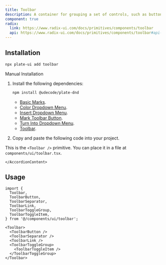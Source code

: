 ```yaml
---
title: Toolbar
description: A container for grouping a set of controls, such as buttons, toggle groups or dropdown menus.
component: true
radix:
  link: https://www.radix-ui.com/docs/primitives/components/toolbar
  api: https://www.radix-ui.com/docs/primitives/components/toolbar#api-reference
---
```


<ComponentExample src="/src/components/examples/ToolbarDemo.tsx">
  <ToolbarDemo />
</ComponentExample>

## Installation

```bash
npx plate-ui add toolbar
```

<Accordion type="single" collapsible>
  <AccordionItem value="manual-installation">
    <AccordionTrigger>Manual Installation</AccordionTrigger>
    <AccordionContent>

1. Install the following dependencies:

   ```bash
   npm install @udecode/plate-dnd
   ```

   - [Basic Marks](/docs/basic-marks).
   - [Color Dropdown Menu](/docs/components/color-dropdown-menu).
   - [Insert Dropdown Menu](/docs/components/insert-dropdown-menu).
   - [Mark Toolbar Button](/docs/components/mark-toolbar-button).
   - [Turn Into Dropdown Menu](/docs/components/turn-into-dropdown-menu).
   - [Toolbar](/docs/components/toolbar).

2. Copy and paste the following code into your project.

<ComponentSource src="/src/components/ui/toolbar.tsx" />

<Callout>

This is the `<Toolbar />` primitive. You can place it in a file at `components/ui/toolbar.tsx`.

</Callout>

    </AccordionContent>

  </AccordionItem>
</Accordion>

## Usage

```tsx
import {
  Toolbar,
  ToolbarButton,
  ToolbarSeparator,
  ToolbarLink,
  ToolbarToggleGroup,
  ToolbarToggleItem,
} from '@/components/ui/toolbar';
```

```tsx
<Toolbar>
  <ToolbarButton />
  <ToolbarSeparator />
  <ToolbarLink />
  <ToolbarToggleGroup>
    <ToolbarToggleItem />
  </ToolbarToggleGroup>
</Toolbar>
```
